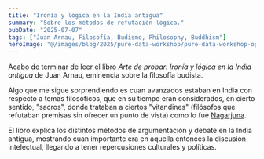 ```yaml
---
title: "Ironía y lógica en la India antigua"
summary: "Sobre los métodos de refutación lógica."
pubDate: "2025-07-07"
tags: ["Juan Arnau, Filosofía, Budismo, Philosophy, Buddhism"]
heroImage: "@/images/blog/2025/pure-data-workshop/pure-data-workshop-optim.jpg"
---
```


Acabo de terminar de leer el libro _Arte de probar: Ironía y lógica en la India antigua_ de Juan Arnau, eminencia sobre la filosofía budista.

Algo que me sigue sorprendiendo es cuan avanzados estaban en India con respecto a temas filosóficos, que en su tiempo eran considerados, en cierto sentido, "sacros", donde trataban a ciertos "vitandines" (filósofos que refutaban premisas sin ofrecer un punto de vista) como lo fue [Nagarjuna](https://ensamblaje-maquinico-dela-sensualidad.netlify.app/Filosof%C3%ADa/Filosof%C3%ADa-oriental/Budismo/Nagarjuna).

El libro explica los distintos métodos de argumentación y debate en la India antigua, mostrando cuan importante era en aquella entonces la discusión intelectual, llegando a tener repercusiones culturales y políticas.


